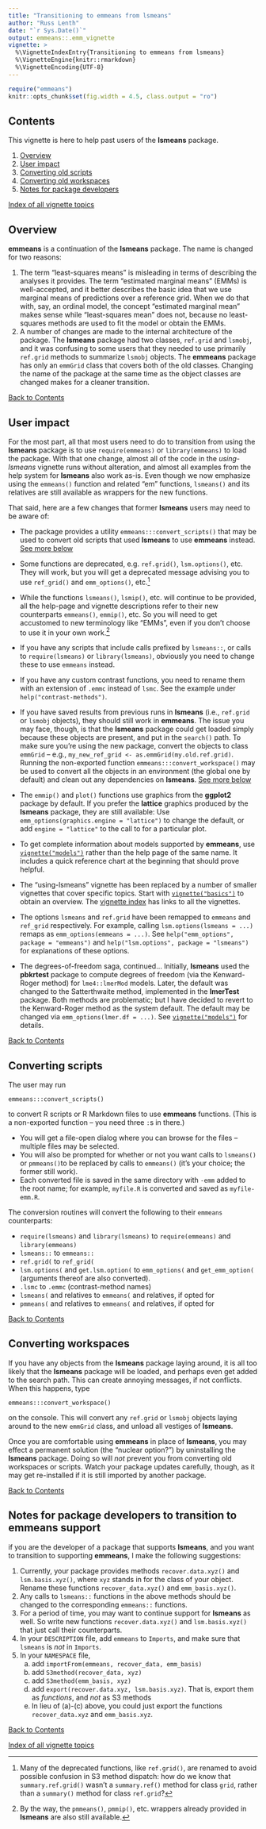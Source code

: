 ---
title: "Transitioning to emmeans from lsmeans"
author: "Russ Lenth"
date: "`r Sys.Date()`"
output: emmeans::.emm_vignette
vignette: >
  %\VignetteIndexEntry{Transitioning to emmeans from lsmeans}
  %\VignetteEngine{knitr::rmarkdown}
  %\VignetteEncoding{UTF-8}
---
```{r, echo = FALSE, results = "hide", message = FALSE}
require("emmeans")
knitr::opts_chunk$set(fig.width = 4.5, class.output = "ro")
```

<!-- @index Vignettes!Transitioning from **lsmeans**; **lsmeans** package!Transitioning from -->

## Contents {#contents}
This vignette is here to help past users of the **lsmeans** package.

  1. [Overview](#overview)
  2. [User impact](#impact)
  3. [Converting old scripts](#scripts)
  4. [Converting old workspaces](#workspaces)
  5. [Notes for package developers](#devel)

[Index of all vignette topics](vignette-topics.html) 


## Overview {#overview}
**emmeans** is a continuation of the **lsmeans** package. The name is
changed for two reasons:

  1. The term "least-squares means" is misleading in terms of describing 
     the analyses it provides. The term "estimated marginal means" (EMMs) is
     well-accepted, and it better describes the basic idea that we use
     marginal means of predictions over a reference grid. When we do that
     with, say, an ordinal model, the concept "estimated marginal mean"
     makes sense while "least-squares mean" does not, because no 
     least-squares methods are used to fit the model or obtain the EMMs.
  2. A number of changes are made to the internal architecture of the
     package. The **lsmeans** package had two classes, `ref.grid` and `lsmobj`,
     and it was confusing to some users that they needed to use primarily
     `ref.grid` methods to summarize `lsmobj` objects. The **emmeans**
     package has only an `emmGrid` class that covers both of the old classes.
     Changing the name of the package at the same time as the object 
     classes are changed makes for a cleaner transition.

[Back to Contents](#contents)

## User impact {#impact}
For the most part, all that most users need to do to transition from
using the **lsmeans** package is to use `require(emmeans)` 
or `library(emmeans)` to load the package. With that one change,
almost all of the code in the *using-lsmeans* vignette runs without alteration,
and almost all examples from the help system for **lsmeans** also work as-is. 
Even though we
now emphasize using the `emmeans()` function and related "em" functions,
`lsmeans()` and its relatives are still available as wrappers for the new
functions.

That said, here are a few changes that former **lsmeans** users may
need to be aware of:

  * The package provides a utility `emmeans:::convert_scripts()` that may be
    used to convert old scripts that used **lsmeans** to use **emmeans** instead.
    [See more below](#scripts)
  * Some functions are deprecated, e.g. `ref.grid()`, `lsm.options()`, etc.
    They will work, but you will get a deprecated message advising you to
    use `ref_grid()` and `emm_options()`, etc.[^1]
    
    [^1]: Many of the deprecated functions, like `ref.grid()`, are renamed to
    avoid possible confusion in S3 method dispatch: how do we know that
    `summary.ref.grid()` wasn't a `summary.ref()` method for class `grid`,
    rather than a `summary()` method for class `ref.grid`?
    
  * While the functions `lsmeans()`, `lsmip()`, etc. will continue to be
    provided, all the help-page and vignette descriptions refer to their
    new counterparts `emmeans()`, `emmip()`, etc. So you will need to
    get accustomed to new terminology like "EMMs", even if you don't
    choose to use it in your own work.[^2]
    
    [^2]: By the way, the `pmmeans()`, `pmmip()`, etc. wrappers already
    provided in **lsmeans** are also still available.
    
  * If you have any scripts that include calls prefixed by `lsmeans::`,
    or calls to `require(lsmeans)` or `library(lsmeans)`, obviously you
    need to change these to use `emmeans` instead.
  * If you have any custom contrast functions, you need to rename them
    with an extension of `.emmc` instead of `lsmc`. See the example
    under `help("contrast-methods")`.
  * If you have saved results from previous runs in **lsmeans** (i.e.,
    `ref.grid` or `lsmobj` objects), they should still work in **emmeans**. The
    issue you may face, though, is that the **lsmeans** package could get loaded
    simply because these objects are present, and put in the `search()` path. To
    make sure you're using the new package, convert the objects to class `emmGrid`
    -- e.g., `my_new_ref_grid <- as.emmGrid(my.old.ref.grid)`.
    Running the non-exported function `emmeans:::convert_workspace()` may
    be used to convert all the objects in an environment (the global
    one by default) and clean out any dependencies on **lsmeans**. 
    [See more below](#workspaces)
  * The `emmip()` and `plot()` functions use graphics from the **ggplot2**
    package by default. If you prefer the **lattice** graphics produced
    by the **lsmeans** package, they are still available: Use 
    `emm_options(graphics.engine = "lattice")` to change the default,
    or add `engine = "lattice"` to the call to for a particular plot.
  * To get complete information about models supported by **emmeans**,
    use [`vignette("models")`](models.html) rather than the help page of the same name.
    It includes a quick reference chart at the beginning that should
    prove helpful.
  * The "using-lsmeans" vignette has been replaced by a number of
    smaller vignettes that cover specific topics. Start with 
    [`vignette("basics")`](basics.html) to obtain an overview.  The
    [vignette index](index.html) has links to all the vignettes.
  * The options `lsmeans` and `ref.grid` have been 
    remapped to `emmeans` and `ref_grid` respectively. For example, calling 
    `lsm.options(lsmeans = ...)` remaps as `emm_options(emmeans = ...)`. 
    See `help("emm_options", package = "emmeans")` and 
    `help("lsm.options", package = "lsmeans")` for explanations of these 
    options.
  * The degrees-of-freedom saga, continued... Initially, **lsmeans** used the
    **pbkrtest** package to compute degrees of freedom (via the Kenward-Roger 
    method) for `lme4::lmerMod` models. Later, the default was changed to the 
    Satterthwaite method, implemented in the **lmerTest** package. Both methods 
    are problematic; but I have decided to revert to the Kenward-Roger method 
    as the system default. The default may be changed via 
    `emm_options(lmer.df = ...)`. See [`vignette("models")`](models.html#L) for details.

[Back to Contents](#contents)

## Converting scripts {#scripts}
<!-- @index `convert_scripts()`; **lsmeans** package!Converting scripts -->
The user may run 
```
emmeans:::convert_scripts()
```
to convert R scripts or R Markdown files to use **emmeans** functions. 
(This is a non-exported function -- you need three `:`s in there.)

  * You will get a file-open dialog
    where you can browse for the files -- multiple files may be selected. 
  * You will also be prompted for whether or not you want calls to `lsmeans()` 
    or `pmmeans()`to be replaced by calls to `emmeans()` (it's your choice; the
    former still work).
  * Each converted file is saved in the same directory with `-emm` added to the
    root name; for example, `myfile.R` is converted and saved as `myfile-emm.R`.

The conversion routines will convert the following to their `emmeans` counterparts:

  * `require(lsmeans)` and `library(lsmeans)` to `require(emmeans)` and `library(emmeans)`
  * `lsmeans::` to `emmeans::`
  * `ref.grid(` to `ref_grid(`
  * `lsm.options(` and `get.lsm.option(` to `emm_options(` and `get_emm_option(`
    (arguments thereof are also converted).
  * `.lsmc` to `.emmc` (contrast-method names)
  * `lsmeans(` and relatives to `emmeans(` and relatives, if opted for
  * `pmmeans(` and relatives to `emmeans(` and relatives, if opted for

[Back to Contents](#contents)

## Converting workspaces {#workspaces}
<!-- @index `convert_workspace()`; **lsmeans** package!Converting workspaces -->
If you have any objects from the **lsmeans** package laying around, it is
all too likely that the **lsmeans** package will be loaded, and perhaps
even get added to the search path. This can create annoying messages, if not
conflicts. When this happens, type 
```
emmeans:::convert_workspace()
``` 
on the console. This will convert any `ref.grid` or `lsmobj` objects laying
around to the new `emmGrid` class, and unload all vestiges of **lsmeans**.

Once you are comfortable using **emmeans** in place of **lsmeans**, you
may effect a permanent solution (the "nuclear option?") by uninstalling
the **lsmeans** package. Doing so will *not* prevent you from converting old
workspaces or scripts. Watch your package updates carefully, though,
as it may get re-installed if it is still imported by another package. 

[Back to Contents](#contents)

## Notes for package developers to transition to emmeans support {#devel}
<!-- @index **lsmeans** package!Information for package developers -->
if you are the developer of a package that supports **lsmeans**, and you want to transition to supporting **emmeans**, I make the following suggestions:

 1. Currently, your package provides methods `recover.data.xyz()` and 
    `lsm.basis.xyz()`, where `xyz` stands in for the class of your object. Rename
    these functions `recover_data.xyz()` and `emm_basis.xyz()`.
 2. Any calls to `lsmeans::` functions in the above methods should be changed
    to the corresponding `emmeans::` functions.
 3. For a period of time, you may want to continue support for **lsmeans** 
    as well. So write new functions `recover.data.xyz()` and `lsm.basis.xyz()`
    that just call their counterparts.
 4. In your `DESCRIPTION` file, add `emmeans` to `Imports`, and make sure that
    `lsmeans` is *not* in `Imports`.
 5. In your `NAMESPACE` file,
     a. add `importFrom(emmeans, recover_data, emm_basis)`
     b. add `S3method(recover_data, xyz)`
     c. add `S3method(emm_basis, xyz)`
     d. add `export(recover.data.xyz, lsm.basis.xyz)`. 
        That is, export them as *functions*,
        and *not* as S3 methods
     e. In lieu of (a)-(c) above, you could just export the functions
        `recover_data.xyz` and `emm_basis.xyz`. 

[Back to Contents](#contents)

[Index of all vignette topics](vignette-topics.html)

